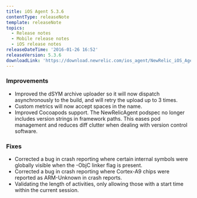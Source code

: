 ```yaml
---
title: iOS Agent 5.3.6
contentType: releaseNote
template: releaseNote
topics:
  - Release notes
  - Mobile release notes
  - iOS release notes
releaseDateTime: '2016-01-26 16:52'
releaseVersion: 5.3.6
downloadLink: 'https://download.newrelic.com/ios_agent/NewRelic_iOS_Agent_5.3.6.zip'
---
```


### Improvements

* Improved the dSYM archive uploader so it will now dispatch asynchronously to the build, and will retry the upload up to 3 times.
* Custom metrics will now accept spaces in the name.
* Improved Cocoapods support. The NewRelicAgent podspec no longer includes version strings in framework paths. This eases pod management and reduces diff clutter when dealing with version control software.

### Fixes

* Corrected a bug in crash reporting where certain internal symbols were globally visible when the -ObjC linker flag is present.
* Corrected a bug in crash reporting where Cortex-A9 chips were reported as ARM-Unknown in crash reports.
* Validating the length of activities, only allowing those with a start time within the current session.
